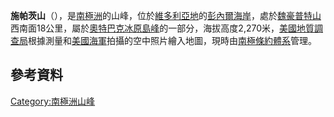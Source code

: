 {{coord|72|41|S|160|33|E|display=title}}

'''施帕茨山'''（{{lang-en|Mount Spatz}}），是[[南極洲|南極洲]]的山峰，位於[[維多利亞地|維多利亞地]]的[[彭內爾海岸|彭內爾海岸]]，處於[[魏豪普特山|魏豪普特山]]西南面18公里，屬於[[奧特巴克冰原島峰|奧特巴克冰原島峰]]的一部分，海拔高度2,270米，[[美國地質調查局|美國地質調查局]]根據測量和[[美國海軍|美國海軍]]拍攝的空中照片繪入地圖，現時由[[南極條約體系|南極條約體系]]管理。

==參考資料==
{{usgs-gazetteer}}

{{Antarctica-geo-stub}}
[[Category:南極洲山峰|Category:南極洲山峰]]